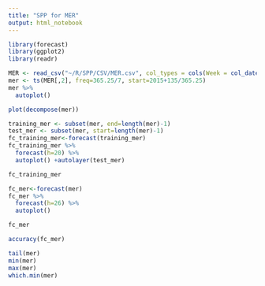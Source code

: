 ```yaml
---
title: "SPP for MER"
output: html_notebook
---
```


```r
library(forecast)
library(ggplot2)
library(readr)
```

```r
MER <- read_csv("~/R/SPP/CSV/MER.csv", col_types = cols(Week = col_date(format = "%Y-%m-%d")))
mer <- ts(MER[,2], freq=365.25/7, start=2015+135/365.25)
mer %>%
  autoplot()
```

```r
plot(decompose(mer))
```

```r
training_mer <- subset(mer, end=length(mer)-1)
test_mer <- subset(mer, start=length(mer)-1)
fc_training_mer<-forecast(training_mer)
fc_training_mer %>%
  forecast(h=20) %>%
  autoplot() +autolayer(test_mer)
```

```r
fc_training_mer
```

```r
fc_mer<-forecast(mer)
fc_mer %>%
  forecast(h=26) %>%
  autoplot()
```

```r
fc_mer
```

```r
accuracy(fc_mer)
```

```r
tail(mer)
min(mer)
max(mer)
which.min(mer)
```